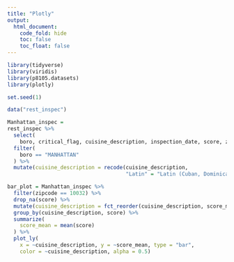 ```yaml
---
title: "Plotly"
output: 
  html_document:
    code_fold: hide
    toc: false
    toc_float: false
---
```


```r

library(tidyverse)
library(viridis)
library(p8105.datasets)
library(plotly)
```


```r
set.seed(1)

data("rest_inspec")

Manhattan_inspec =
rest_inspec %>% 
  select(
    boro, critical_flag, cuisine_description, inspection_date, score, zipcode) %>%
  filter(
    boro == "MANHATTAN"
  ) %>% 
  mutate(cuisine_description = recode(cuisine_description, 
                                      "Latin" = "Latin (Cuban, Dominican, Puerto Rican, South & Central American)")) #%>% sample_n(5000)

```

```r

bar_plot = Manhattan_inspec %>%
  filter(zipcode == 10032) %>% 
  drop_na(score) %>%
  mutate(cuisine_description = fct_reorder(cuisine_description, score_mean)) %>%
  group_by(cuisine_description, score) %>%
  summarize(
    score_mean = mean(score)
  ) %>% 
  plot_ly(
    x = ~cuisine_description, y = ~score_mean, type = "bar",
    color = ~cuisine_description, alpha = 0.5)
```

